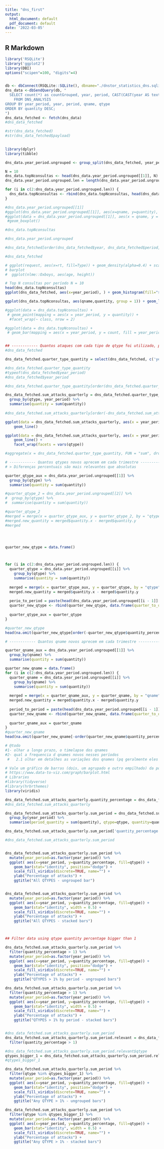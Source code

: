 ```yaml
---
title: "dns_first"
output:
  html_document: default
  pdf_document: default
date: '2022-03-05'
---
```


## R Markdown

```r
library('RSQLite')
library('ggplot2')
library(DBI)
options("scipen"=100, "digits"=4)


db <- dbConnect(RSQLite::SQLite(), dbname="./dnstor_statistics_dns.sqlite")
dns_data <-dbSendQuery(db, "  
  SELECT count(*) as countGrouped, year, period, CAST(CAST(year AS text) || CAST(period AS text) as integer) as year_period , qname, qtype, SUM(count) as quantity
    FROM DNS_ANALYSIS
GROUP BY year_period, year, period, qname, qtype
ORDER BY quantity DESC;
")
dns_data_fetched <- fetch(dns_data)
#dns_data_fetched

#str(dns_data_fetched)
#str(dns_data_fetched$payload)
    
```


```r
library(dplyr)
library(tibble)

dns_data.year_period.ungrouped <- group_split(dns_data_fetched, year_period) 

N = 10
dns_data.topNconsultas <- head(dns_data.year_period.ungrouped[[1]], N)
dns_data.year_period.ungrouped.len = length(dns_data.year_period.ungrouped)

for (i in c(2:dns_data.year_period.ungrouped.len)) {
  dns_data.topNconsultas <- rbind(dns_data.topNconsultas, head(dns_data.year_period.ungrouped[[i]], N))
}

#dns_data.year_period.ungrouped[[1]]
#ggplot(dns_data.year_period.ungrouped[[1]], aes(x=qname, y=quantity), ) + geom_histogram(fill="skyblue", alpha=0.5) 
#ggplot(data = dns_data.year_period.ungrouped[[1]], aes(x = qname, y = quantity)) +
 #geom_boxplot()

#dns_data.topNconsultas

#dns_data.year_period.ungrouped

#dns_data_fetched[order(dns_data_fetched$year, dns_data_fetched$period, -dns_data_fetched$quantity),]

#dns_data_fetched

# ggplot(request, aes(x=rt, fill=Type)) + geom_density(alpha=0.4) + scale_x_log10() + xlab("Number Request (log 10)") + ylab("Density") + ggtitle("Request per DRDoS Attacks")
# barplot
#  ggplot(nlme::Oxboys, aes(age, height))

# Top N consultas por período N = 10
head(dns_data.topNconsultas)
ggplot(dns_data_fetched, aes(x=year_period), ) + geom_histogram(fill="skyblue", alpha=0.5) 

ggplot(dns_data.topNconsultas, aes(qname,quantity, group = 1)) + geom_line() + facet_grid(year_period ~ .)

#ggplot(data = dns_data.topNconsultas) + 
 # geom_point(mapping = aes(x = year_period, y = quantity)) + 
  #facet_wrap(~ class, nrow = 2)

#ggplot(data = dns_data.topNconsultas) + 
 # geom_bar(mapping = aes(x = year_period, y = count, fill = year_period), position = "fill")


## ------------ Quantos ataques com cada tipo de qtype foi utilizado, por trimestre ? ------------
#dns_data_fetched

dns_data_fetched.quarter_type_quantity = select(dns_data_fetched, c('year_period', 'qtype', 'quantity'))

#dns_data_fetched.quarter_type_quantity
#typeof(dns_data_fetched$year_period)
#dns_data_fetched$year_period

#dns_data_fetched.quarter_type_quantity[order(dns_data_fetched.quarter_type_quantity$year_period),]

dns_data_fetched.sum_attacks_quarterly = dns_data_fetched.quarter_type_quantity %>%
  group_by(qtype, year_period) %>%
  summarise(quantity = sum(quantity))
  
#dns_data_fetched.sum_attacks_quarterly[order(-dns_data_fetched.sum_attacks_quarterly$quantity, dns_data_fetched.sum_attacks_quarterly$year_period),]

ggplot(data = dns_data_fetched.sum_attacks_quarterly, aes(x = year_period, y = quantity, color = qtype)) +
    geom_line()

ggplot(data = dns_data_fetched.sum_attacks_quarterly, aes(x = year_period, y = quantity)) +
    geom_line() +
    facet_wrap(facets = vars(qtype))

#aggregate(x = dns_data_fetched.quarter_type_quantity, FUN = "sum", drop = TRUE)

# ------------ Quantos qtypes novos aprecem em cada trimestre ------------
# > Diferenças percentuais são mais relevantes que absolutas

quarter_qtype_aux = dns_data.year_period.ungrouped[[1]] %>%
  group_by(qtype) %>%
  summarise(quantity = sum(quantity))

#quarter_qtype_2 = dns_data.year_period.ungrouped[[2]] %>%
#  group_by(qtype) %>%
#  summarise(quantity = sum(quantity))

#quarter_qtype_2
#merged = merge(x = quarter_qtype_aux, y = quarter_qtype_2, by = "qtype", all = TRUE)
#merged.new_quantity = merged$quantity.x - merged$quantity.y
#merged




quarter_new_qtype = data.frame()



for (i in c(2:dns_data.year_period.ungrouped.len)) {
  quarter_qtype = dns_data.year_period.ungrouped[[i]] %>%
    group_by(qtype) %>%
    summarise(quantity = sum(quantity))
  
  merged = merge(x = quarter_qtype_aux, y = quarter_qtype, by = "qtype", all = TRUE)
  merged.new_quantity = merged$quantity.x - merged$quantity.y
  
  perio_to_period = paste(head(dns_data.year_period.ungrouped[[i - 1]]['year'], 1), '.',  head(dns_data.year_period.ungrouped[[i - 1]]['period'], 1), '->' , head(dns_data.year_period.ungrouped[[i]]['year'], 1), '.', head(dns_data.year_period.ungrouped[[i]]['period'], 1))
  quarter_new_qtype <- rbind(quarter_new_qtype, data.frame(quarter_to_quarter=perio_to_period, merged$qtype, sum_quantity=merged$quantity.y - merged$quantity.x, quantity_percentage=(((merged$quantity.y - merged$quantity.x)*100)/merged$quantity.x), merged$quantity.x, merged$quantity.y))
  
  quarter_qtype_aux = quarter_qtype
}

#quarter_new_qtype
head(na.omit(quarter_new_qtype[order(-quarter_new_qtype$quantity_percentage),]))

# ------------ Quantos qname novos aprecem em cada trimestre ------------

quarter_qname_aux = dns_data.year_period.ungrouped[[1]] %>%
  group_by(qname) %>%
  summarise(quantity = sum(quantity))

quarter_new_qname = data.frame()
for (i in c(2:dns_data.year_period.ungrouped.len)) {
  quarter_qname = dns_data.year_period.ungrouped[[i]] %>%
    group_by(qname) %>%
    summarise(quantity = sum(quantity))
  
  merged = merge(x = quarter_qname_aux, y = quarter_qname, by = "qname", all = TRUE)
  merged.new_quantity = merged$quantity.x - merged$quantity.y
  
  period_to_period = paste(head(dns_data.year_period.ungrouped[[i - 1]]['year'], 1), '.',  head(dns_data.year_period.ungrouped[[i - 1]]['period'], 1), '->' , ... = head(dns_data.year_period.ungrouped[[i]]['year'], 1), '.', head(dns_data.year_period.ungrouped[[i]]['period'], 1))
  quarter_new_qname <- rbind(quarter_new_qname, data.frame(quarter_to_quarter=period_to_period, merged$qname, sum_quantity=(merged$quantity.y - merged$quantity.x), quantity_percentage_diff=(((merged$quantity.y - merged$quantity.x)*100)/merged$quantity.x), merged$quantity.x, merged$quantity.y))
  
  quarter_qname_aux = quarter_qname
}
#quarter_new_qname
head(na.omit(quarter_new_qname[-order(quarter_new_qname$quantity_percentage_diff),]))

# @todo
#1- olhar a longo prazo, o timelapse dos qnames
#2- qual a frequencia d qnames novos nesses períodos
 #   2.1 olhar em detalhes as variações dos qnames (pq geralmente eles acabam sendo um grupo)

```



```r
# Vale um gráfico de barras (dois, um agrupado e outro empilhado) da porcentagem de QTYPEs por período
# https://www.data-to-viz.com/graph/barplot.html
# Libraries
#library(tidyverse)
#library(hrbrthemes)
library(viridis)

dns_data_fetched.sum_attacks_quarterly.quantity_percentage = dns_data_fetched.sum_attacks_quarterly$quantity / 2
#dns_data_fetched.sum_attacks_quarterly

dns_data_fetched.sum_attacks_quarterly.sum_period = dns_data_fetched.sum_attacks_quarterly %>%
  group_by(year_period) %>%
  summarise(period_quantity = sum(quantity), qtype=qtype, quantity=quantity)

dns_data_fetched.sum_attacks_quarterly.sum_period['quantity_percentage'] = (dns_data_fetched.sum_attacks_quarterly.sum_period$quantity * 100) / dns_data_fetched.sum_attacks_quarterly.sum_period$period_quantity

#dns_data_fetched.sum_attacks_quarterly.sum_period


dns_data_fetched.sum_attacks_quarterly.sum_period %>% 
  mutate(year_period=as.factor(year_period)) %>%
  ggplot( aes(x=year_period, y=quantity_percentage, fill=qtype)) +
    geom_bar(stat="identity", position="dodge") +
    scale_fill_viridis(discrete=TRUE, name="") +
    ylab("Percentage of attacks") +
    ggtitle("All QTYPES - ungrouped bar")


dns_data_fetched.sum_attacks_quarterly.sum_period %>% 
  mutate(year_period=as.factor(year_period)) %>%
  ggplot( aes(x=year_period, y=quantity_percentage, fill=qtype)) +
    geom_bar(stat="identity", width = 0.5) +
    scale_fill_viridis(discrete=TRUE, name="") +
    ylab("Percentage of attacks") +
    ggtitle("All QTYPES - stacked bars")



## Filter data using qtype quantity percentage bigger than 1

dns_data_fetched.sum_attacks_quarterly.sum_period %>%
  filter(quantity_percentage > 1) %>%
  mutate(year_period=as.factor(year_period)) %>%
  ggplot( aes(x=year_period, y=quantity_percentage, fill=qtype)) +
    geom_bar(stat="identity", position="dodge") +
    scale_fill_viridis(discrete=TRUE, name="") +
    ylab("Percentage of attacks") +
    ggtitle("QTYPES > 1% by period - ungrouped bars")

dns_data_fetched.sum_attacks_quarterly.sum_period %>%
  filter(quantity_percentage > 1) %>%
  mutate(year_period=as.factor(year_period)) %>%
  ggplot( aes(x=year_period, y=quantity_percentage, fill=qtype)) +
    geom_bar(stat="identity", width = 0.5) +
    scale_fill_viridis(discrete=TRUE, name="") +
    ylab("Percentage of attacks") +
    ggtitle("QTYPES > 1% by period - stacked bars")


#dns_data_fetched.sum_attacks_quarterly.sum_period
dns_data_fetched.sum_attacks_quarterly.sum_period.relevant = dns_data_fetched.sum_attacks_quarterly.sum_period %>% 
  filter(quantity_percentage > 1)

#dns_data_fetched.sum_attacks_quarterly.sum_period.relevant$qtype
qtypes_bigger_1 = dns_data_fetched.sum_attacks_quarterly.sum_period.relevant$qtype[!duplicated(dns_data_fetched.sum_attacks_quarterly.sum_period.relevant$qtype)]
#qtypes_bigger_1

dns_data_fetched.sum_attacks_quarterly.sum_period %>%
  filter(qtype %in% qtypes_bigger_1) %>%
  mutate(year_period=as.factor(year_period)) %>%
  ggplot( aes(x=year_period, y=quantity_percentage, fill=qtype)) +
    geom_bar(stat="identity", position="dodge") +
    scale_fill_viridis(discrete=TRUE, name="") +
    ylab("Percentage of attacks") +
    ggtitle("Any QTYPE > 1% - ungrouped bars")

dns_data_fetched.sum_attacks_quarterly.sum_period %>%
  filter(qtype %in% qtypes_bigger_1) %>%
  mutate(year_period=as.factor(year_period)) %>%
  ggplot( aes(x=year_period, y=quantity_percentage, fill=qtype)) +
    geom_bar(stat="identity", width = 0.5) +
    scale_fill_viridis(discrete=TRUE, name="") +
    ylab("Percentage of attacks") +
    ggtitle("Any QTYPE > 1% - stacked bars")
```

